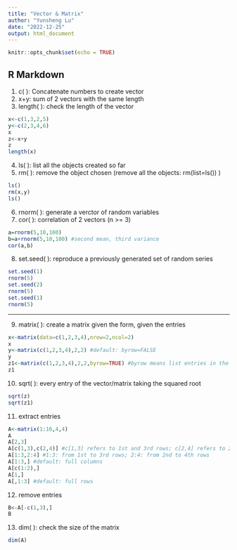 ```yaml
---
title: "Vector & Matrix"
author: "Yunsheng Lu"
date: "2022-12-25"
output: html_document
---
```


```r
knitr::opts_chunk$set(echo = TRUE)
```

## R Markdown

1. c( ): Concatenate numbers to create vector
2. x+y: sum of 2 vectors with the same length
3. length( ): check the length of the vector
```r
x<-c(1,3,2,5)
y<-c(2,3,4,6)
x
z<-x+y
z
length(x)
```

4. ls( ): list all the objects created so far
5. rm( ): remove the object chosen
(remove all the objects: rm(list=ls()) )
```r
ls()
rm(x,y)
ls()
```

6. rnorm( ): generate a verctor of random variables
7. cor( ): correlation of 2 vectors (n >= 3)
```r
a=rnorm(5,10,100)
b=a+rnorm(5,10,100) #second mean, third variance
cor(a,b)
```

8. set.seed( ): reproduce a previously generated set of random series
```r
set.seed(1)
rnorm(5)
set.seed(2)
rnorm(5)
set.seed(1)
rnorm(5)
```
--------------------------------------------------------------------------------

9. matrix( ): create a matrix given the form, given the entries
```r
x<-matrix(data=c(1,2,3,4),nrow=2,ncol=2)
x
y<-matrix(c(1,2,3,4),2,2) #default: byrow=FALSE
y
z1<-matrix(c(1,2,3,4),2,2,byrow=TRUE) #byrow means list entries in the row order
z1
```

10. sqrt( ): every entry of the vector/matrix taking the squared root
```r
sqrt(z)
sqrt(z1)
```

11. extract entries
```r
A<-matrix(1:16,4,4)
A
A[2,3]
A[c(1,3),c(2,4)] #c[1,3] refers to 1st and 3rd rows; c[2,4] refers to 2nd and 4th rows
A[1:3,2:4] #1:3: from 1st to 3rd rows; 2:4: from 2nd to 4th rows
A[1:3,] #default: full columns
A[c(1:2),]
A[1,]
A[,1:3] #default: full rows
```

12. remove entries
```r
B<-A[-c(1,3),]
B
```

13. dim( ): check the size of the matrix
```r
dim(A)
```